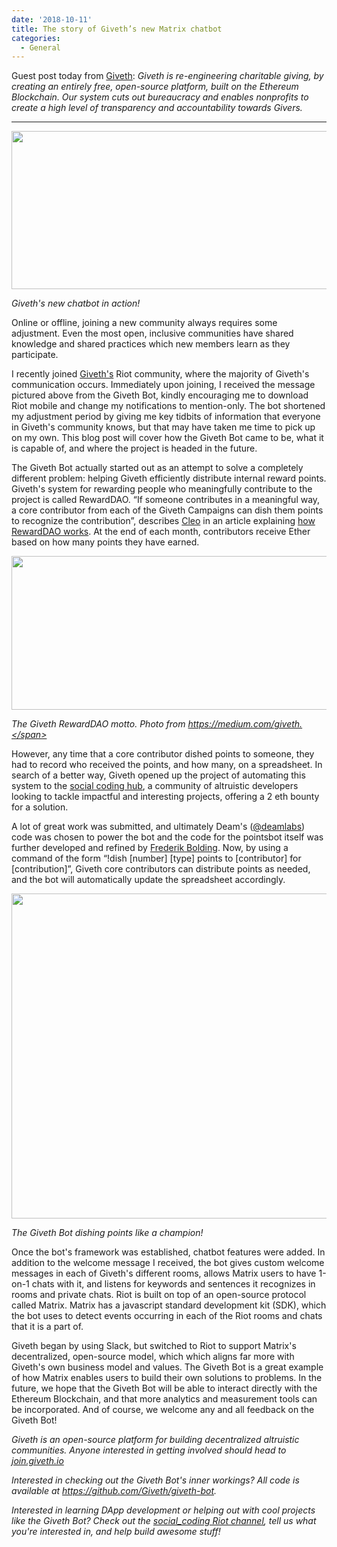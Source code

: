 ```yaml
---
date: '2018-10-11'
title: The story of Giveth’s new Matrix chatbot
categories:
  - General
---
```


Guest post today from <a href="https://giveth.io/">Giveth</a>: <em>Giveth is re-engineering charitable giving, by creating an entirely free, open-source platform, built on the Ethereum Blockchain. Our system cuts out bureaucracy and enables nonprofits to create a high level of transparency and accountability towards Givers.</em>

<hr />

<a href="https://matrix.org/blog/wp-content/uploads/2018/10/giveth1.png"><img class="alignnone size-full wp-image-3629" src="https://matrix.org/blog/wp-content/uploads/2018/10/giveth1.png" alt="" width="901" height="253" /></a>

<i><span style="font-weight: 400;">Giveth's new chatbot in action!</span></i>

<span style="font-weight: 400;">Online or offline, joining a new community always requires some adjustment. Even the most open, inclusive communities have shared knowledge and shared practices which new members learn as they participate. </span>

<span style="font-weight: 400;">I recently joined </span><a href="https://giveth.io"><span style="font-weight: 400;">Giveth's</span></a><span style="font-weight: 400;"> Riot community, where the majority of Giveth's communication occurs. Immediately upon joining, I received the message pictured above from the Giveth Bot, kindly encouraging me to download Riot mobile and change my notifications to mention-only. The bot shortened my adjustment period by giving me key tidbits of information that everyone in Giveth's community knows, but that may have taken me time to pick up on my own. This blog post will cover how the Giveth Bot came to be, what it is capable of, and where the project is headed in the future. </span>

<span style="font-weight: 400;">The Giveth Bot actually started out as an attempt to solve a completely different problem: helping Giveth efficiently distribute internal reward points. Giveth's system for rewarding people who meaningfully contribute to the project is called RewardDAO. “If someone contributes in a meaningful way, a core contributor from each of the Giveth Campaigns can dish them points to recognize the contribution”, describes </span><a href="https://medium.com/@cle0"><span style="font-weight: 400;">Cleo</span></a><span style="font-weight: 400;"> in an article explaining </span><a href="https://medium.com/giveth/how-rewarddao-works-aka-what-are-points-7388f70269a"><span style="font-weight: 400;">how RewardDAO works</span></a><span style="font-weight: 400;">. At the end of each month, contributors receive Ether based on how many points they have earned.</span>

<a href="https://matrix.org/blog/wp-content/uploads/2018/10/giveth2.png"><img class="alignnone size-large wp-image-3626" src="https://matrix.org/blog/wp-content/uploads/2018/10/giveth2-1024x246.png" alt="" width="1024" height="246" /></a>

<i><span style="font-weight: 400;">The Giveth RewardDAO motto. Photo from https://medium.com/giveth.</span></i>

<span style="font-weight: 400;">However, any time that a core contributor dished points to someone, they had to record who received the points, and how many, on a spreadsheet. In search of a better way, Giveth opened up the project of automating this system to the </span><a href="https://medium.com/giveth/what-is-social-coding-fa81feacfa32"><span style="font-weight: 400;">social coding hub</span></a><span style="font-weight: 400;">, a community of altruistic developers looking to tackle impactful and interesting projects, offering a 2 eth bounty for a solution.</span>

<span style="font-weight: 400;">A lot of great work was submitted, and ultimately Deam's (</span><a href="https://twitter.com/deamlabs"><span style="font-weight: 400;">@deamlabs</span></a><span style="font-weight: 400;">) code was chosen to power the bot and the code for the pointsbot itself was further developed and refined by </span><a href="https://github.com/FrederikBolding"><span style="font-weight: 400;">Frederik Bolding</span></a><span style="font-weight: 400;">. Now, by using a command of the form “!dish [number] [type] points to [contributor] for [contribution]”, Giveth core contributors can distribute points as needed, and the bot will automatically update the spreadsheet accordingly.</span>

<a href="https://matrix.org/blog/wp-content/uploads/2018/10/giveth3.png"><img class="alignnone size-full wp-image-3628" src="https://matrix.org/blog/wp-content/uploads/2018/10/giveth3.png" alt="" width="918" height="520" /></a>

<i><span style="font-weight: 400;">The Giveth Bot dishing points like a champion! </span></i>

<span style="font-weight: 400;">Once the bot's framework was established, chatbot features were added. In addition to the welcome message I received, the bot gives custom welcome messages in each of Giveth's different rooms, allows Matrix users to have 1-on-1 chats with it, and listens for keywords and sentences it recognizes in rooms and private chats. Riot is built on top of an open-source protocol called Matrix. Matrix has a javascript standard development kit (SDK), which the bot uses to detect events occurring in each of the Riot rooms and chats that it is a part of.</span>

<span style="font-weight: 400;">Giveth began by using Slack, but switched to Riot to support Matrix's decentralized, open-source model, which which aligns far more with Giveth's own business model and values. The Giveth Bot is a great example of how Matrix enables users to build their own solutions to problems. In the future, we hope that the Giveth Bot will be able to interact directly with the Ethereum Blockchain, and that more analytics and measurement tools can be incorporated. And of course, we welcome any and all feedback on the Giveth Bot!</span>

<i><span style="font-weight: 400;">Giveth is an open-source platform for building decentralized altruistic communities. Anyone interested in getting involved should head to </span></i><a href="https://giveth.io/join/"><i><span style="font-weight: 400;">join.giveth.io</span></i></a>

<i><span style="font-weight: 400;">Interested in checking out the Giveth Bot's inner workings? All code is available at </span></i><a href="https://github.com/Giveth/giveth-bot"><i><span style="font-weight: 400;">https://github.com/Giveth/giveth-bot</span></i></a><i><span style="font-weight: 400;">. </span></i>

<i><span style="font-weight: 400;">Interested in learning DApp development or helping out with cool projects like the Giveth Bot? Check out the </span></i><a href="https://riot.im/app/#/room/#giveth-social-coding:matrix.org"><i><span style="font-weight: 400;">social_coding Riot channel</span></i></a><i><span style="font-weight: 400;">, tell us what you're interested in, and help build awesome stuff!</span></i>